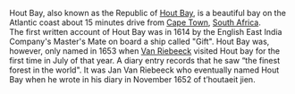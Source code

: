 Hout Bay, also known as the Republic of [http://www.houtbay.info Hout Bay], is a beautiful bay on the Atlantic coast about 15 minutes drive from [[Cape Town]], [[South Africa]].<br>
The first written account of Hout Bay was in 1614 by the English East India Company's Master's Mate on board a ship called "Gift". Hout Bay was, however, only named in 1653 when [[Van Riebeeck]] visited Hout bay for the first time in July of that year. A diary entry records that he saw “the finest forest in the world". It was Jan Van Riebeeck who eventually named Hout Bay when he wrote in his diary in November 1652 of t’houtaeit jien.